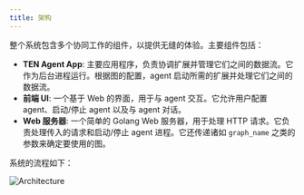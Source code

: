 ```yaml
---
title: 架构
---
```


整个系统包含多个协同工作的组件，以提供无缝的体验。主要组件包括：

- **TEN Agent App**: 主要应用程序，负责协调扩展并管理它们之间的数据流。它作为后台进程运行。根据图的配置，agent 启动所需的扩展并处理它们之间的数据流。
- **前端 UI**: 一个基于 Web 的界面，用于与 agent 交互。它允许用户配置 agent、启动/停止 agent 以及与 agent 对话。
- **Web 服务器**: 一个简单的 Golang Web 服务器，用于处理 HTTP 请求。它负责处理传入的请求和启动/停止 agent 进程。它还传递诸如 `graph_name` 之类的参数来确定要使用的图。

系统的流程如下：

<img src="https://ten-framework-assets.s3.amazonaws.com/blog/main-control/eight.svg" alt="Architecture" />
